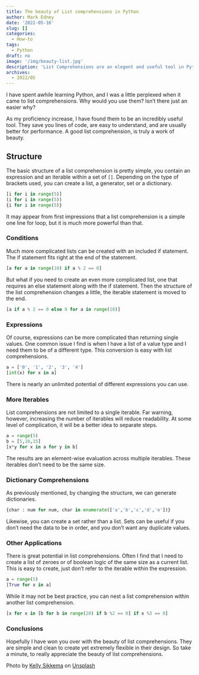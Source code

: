 ```yaml
---
title: The beauty of List comprehensions in Python
author: Mark Edney
date: '2022-05-16'
slug: []
categories:
  - How-to
tags:
  - Python
draft: no
image: '/img/beauty-list.jpg'
description: 'List Comprehensions are an elegent and useful tool in Python, that ever Python coder should know about.'
archives:
  - 2022/05
---
```


I have spent awhile learning Python, and I was a little perplexed when it came to list comprehensions. Why would you use them? Isn't there just an easier why?

As my proficiency increase, I have found them to be an incredibly useful tool. They save you lines of code, are easy to understand, and are usually better for performance. A good list comprehension, is truly a work of beauty.

## Structure

The basic structure of a list comprehension is pretty simple, you contain an expression and an iterable within a set of `[]`. Depending on the type of brackets used, you can create a list, a generator, set or a dictionary.

```python
[i for i in range(5)]
(i for i in range(5))
{i for i in range(5)}
```

It may appear from first impressions that a list comprehension is a simple one line for loop, but it is much more powerful than that. 

### Conditions

Much more complicated lists can be created with an included if statement. The if statement fits right at the end of the statement. 

```python
[a for a in range(10) if a % 2 == 0]
```

But what if you need to create an even more complicated list, one that requires an else statement along with the if statement. Then the structure of the list comprehension changes a little, the iterable statement is moved to the end. 

```python
[a if a % 2 == 0 else 0 for a in range(10)]
```

### Expressions

Of course, expressions can be more complicated than returning single values. One common issue I find is when I have a list of a value type and I need them to be of a different type. This conversion is easy with list comprehensions. 

```python
a = ['0', '1', '2', '3', '4']
[int(x) for x in a]
```
There is nearly an unlimited potential of different expressions you can use.

### More Iterables

List comprehensions are not limited to a single iterable. Far warning, however, increasing the number of iterables will reduce readability. At some level of complication, it will be a better idea to separate steps. 

```python
a = range(5)
b = [5,10,15]
[x*y for x in a for y in b]
```

The results are an element-wise evaluation across multiple iterables. These iterables don't need to be the same size.

### Dictionary Comprehensions

As previously mentioned, by changing the structure, we can generate dictionaries.

```python
{char : num for num, char in enumerate(['a','b','c','d','e'])}
```
Likewise, you can create a set rather than a list. Sets can be useful if you don't need the data to be in order, and you don't want any duplicate values. 

### Other Applications

There is great potential in list comprehensions. Often I find that I need to create a list of zeroes or of boolean logic of the same size as a current list. This is easy to create, just don't refer to the iterable within the expression. 

```python
a = range(5)
[True for x in a]
```

While it may not be best practice, you can nest a list comprehension within another list comprehension. 

```python
[x for x in [b for b in range(20) if b %2 == 0] if x %3 == 0]
```

### Conclusions

Hopefully I have won you over with the beauty of list comprehensions. They are simple and clean to create yet extremely flexible in their design. So take a minute, to really appreciate the beauty of list comprehensions. 

Photo by [Kelly Sikkema](https://unsplash.com/@kellysikkema?utm_source=unsplash&utm_medium=referral&utm_content=creditCopyText) on [Unsplash](https://unsplash.com/s/photos/lists?utm_source=unsplash&utm_medium=referral&utm_content=creditCopyText)
  